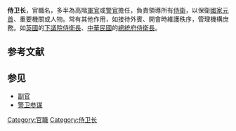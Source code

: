 '''侍卫长'''，官職名，多半為高階[[軍官|軍官]]或[[警官|警官]]擔任，負責領導所有[[衛士|侍衛]]，以保衛[[國家元首|國家元首]]、重要機關或人物。常有其他作用，如接待外賓、開會時維護秩序，管理機構庶務。如[[英國|英國]]的[[下議院侍衛長|下議院侍衛長]]、[[中華民國|中華民國]]的[[總統府侍衛長|總統府侍衛長]]。

== 参考文献 ==
{{Reflist}}

== 参见 ==
* [[副官|副官]]
* [[警卫参谋|警卫参谋]]

[[Category:官職|Category:官職]]
[[Category:侍卫长|Category:侍卫长]]